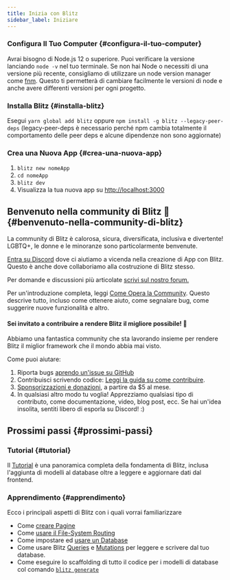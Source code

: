 ```yaml
---
title: Inizia con Blitz
sidebar_label: Iniziare
---
```


### Configura Il Tuo Computer {#configura-il-tuo-computer}

Avrai bisogno di Node.js 12 o superiore. Puoi verificare la versione
lanciando `node -v` nel tuo terminale. Se non hai Node o necessiti di una
versione più recente, consigliamo di utilizzare un node version manager
come [fnm](https://github.com/Schniz/fnm). Questo ti permetterà di
cambiare facilmente le versioni di node e anche avere differenti versioni
per ogni progetto.

### Installa Blitz {#installa-blitz}

Esegui `yarn global add blitz` oppure
`npm install -g blitz --legacy-peer-deps` (legacy-peer-deps è necessario
perché npm cambia totalmente il comportamento delle peer deps e alcune
dipendenze non sono aggiornate)

### Crea una Nuova App {#crea-una-nuova-app}

1. `blitz new nomeApp`
2. `cd nomeApp`
3. `blitz dev`
4. Visualizza la tua nuova app su
   [http://localhost:3000](http://localhost:3000)

## Benvenuto nella community di Blitz 👋 {#benvenuto-nella-community-di-blitz}

La community di Blitz è calorosa, sicura, diversificata, inclusiva e
divertente! LGBTQ+, le donne e le minoranze sono particolarmente
benvenute.

[Entra su Discord](https://discord.blitzjs.com) dove ci aiutiamo a vicenda
nella creazione di App con Blitz. Questo è anche dove collaboriamo alla
costruzione di Blitz stesso.

Per domande e discussioni più articolate
[scrivi sul nostro forum.](https://github.com/blitz-js/blitz/discussions)

Per un'introduzione completa, leggi
[Come Opera la Community](./how-the-community-operates). Questo descrive
tutto, incluso come ottenere aiuto, come segnalare bug, come suggerire
nuove funzionalità e altro.

#### Sei invitato a contribuire a rendere Blitz il migliore possibile! 🤝

Abbiamo una fantastica community che sta lavorando insieme per rendere
Blitz il miglior framework che il mondo abbia mai visto.

Come puoi aiutare:

1. Riporta bugs
   [aprendo un'issue su GitHub](https://github.com/blitz-js/blitz/issues/new/choose)
1. Contribuisci scrivendo codice:
   [Leggi la guida su come contribuire](./contributing).
1. [Sponsorizzazioni e donazioni](https://github.com/blitz-js/blitz#sponsors-and-donations),
   a partire da $5 al mese.
1. In qualsiasi altro modo tu voglia! Apprezziamo qualsiasi tipo di
   contributo, come documentazione, video, blog post, ecc. Se hai un'idea
   insolita, sentiti libero di esporla su Discord! :)

## Prossimi passi {#prossimi-passi}

### Tutorial {#tutorial}

Il [Tutorial](./tutorial) è una panoramica completa della fondamenta di
Blitz, inclusa l'aggiunta di modelli al database oltre a leggere e
aggiornare dati dal frontend.

### Apprendimento {#apprendimento}

Ecco i principali aspetti di Blitz con i quali vorrai familiarizzare

- Come [creare Pagine](./pages)
- Come [usare il File-System Routing](./routing)
- Come impostare ed [usare un Database](./database-overview)
- Come usare Blitz [Queries](./query-resolvers) e
  [Mutations](./mutation-resolvers) per leggere e scrivere dal tuo
  database.
- Come eseguire lo scaffolding di tutto il codice per i modelli di
  database col comando [`blitz generate`](./cli-generate)
